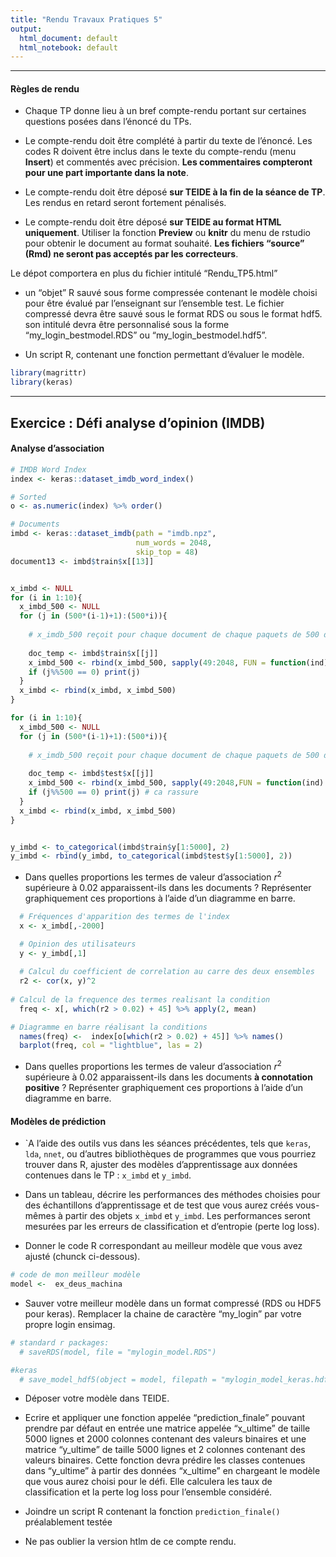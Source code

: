 ```yaml
---
title: "Rendu Travaux Pratiques 5"
output:
  html_document: default
  html_notebook: default
---
```


** **

#### Règles de rendu

* Chaque TP donne lieu à un bref compte-rendu portant sur certaines questions posées dans l'énoncé du TPs.

* Le compte-rendu doit être complété à partir du texte de l'énoncé. Les codes R doivent être inclus dans le texte du compte-rendu (menu **Insert**) et commentés avec précision. **Les commentaires compteront pour une part importante dans la note**.

* Le compte-rendu doit être déposé **sur TEIDE à la fin de la séance de TP**. Les rendus en retard seront fortement pénalisés. 

* Le compte-rendu doit être déposé **sur TEIDE au format HTML uniquement**. Utiliser la fonction **Preview** ou **knitr** du menu de rstudio pour obtenir le document au format souhaité. **Les fichiers "source" (Rmd) ne seront pas acceptés par les correcteurs**.

Le dépot comportera en plus du fichier intitulé "Rendu_TP5.html" 

- un "objet" R sauvé sous forme compressée contenant le modèle choisi pour être évalué par l'enseignant sur l'ensemble test. Le fichier compressé devra être sauvé sous le format RDS ou sous le format hdf5. son intitulé devra être personnalisé sous la forme "my_login_bestmodel.RDS" ou "my_login_bestmodel.hdf5".

- Un script R, contenant une fonction permettant d'évaluer le modèle.
 
```r
library(magrittr)
library(keras)
```

** **
## Exercice : Défi analyse d'opinion (IMDB)

#### Analyse d'association

```r
# IMDB Word Index
index <- keras::dataset_imdb_word_index()

# Sorted
o <- as.numeric(index) %>% order()

# Documents
imbd <- keras::dataset_imdb(path = "imdb.npz", 
                            num_words = 2048, 
                            skip_top = 48)
document13 <- imbd$train$x[[13]]


x_imbd <- NULL
for (i in 1:10){
  x_imbd_500 <- NULL
  for (j in (500*(i-1)+1):(500*i)){
    
    # x_imdb_500 reçoit pour chaque document de chaque paquets de 500 documents du total des 5000 documents, les occurences des 2000 mots les plus fréquents. (Autrement dit 10000000 mots par itération). Ensuite on ajoute le total dans x_imbd (10000000 mots en 5000 documents)
    
    doc_temp <- imbd$train$x[[j]]
    x_imbd_500 <- rbind(x_imbd_500, sapply(49:2048, FUN = function(ind) sum(doc_temp == ind)))
    if (j%%500 == 0) print(j)
  }
  x_imbd <- rbind(x_imbd, x_imbd_500)
}

for (i in 1:10){
  x_imbd_500 <- NULL
  for (j in (500*(i-1)+1):(500*i)){
    
    # x_imdb_500 reçoit pour chaque document de chaque paquets de 500 documents du total des 5000 documents, les occurences des 2000 mots les plus fréquents. (Autrement dit 10000000 mots par itération). Ensuite on ajoute le total dans x_imbd (20000000 mots en 10000 documents) 
    
    doc_temp <- imbd$test$x[[j]]
    x_imbd_500 <- rbind(x_imbd_500, sapply(49:2048,FUN = function(ind) sum(doc_temp == ind)))
    if (j%%500 == 0) print(j) # ca rassure
  }
  x_imbd <- rbind(x_imbd, x_imbd_500)
}


y_imbd <- to_categorical(imbd$train$y[1:5000], 2)
y_imbd <- rbind(y_imbd, to_categorical(imbd$test$y[1:5000], 2))
```

* Dans quelles proportions les termes de valeur d'association $r^2$ supérieure à 0.02 apparaissent-ils dans les documents ? Représenter graphiquement ces proportions  à l'aide d'un diagramme en barre. 
```r
  # Fréquences d'apparition des termes de l'index
  x <- x_imbd[,-2000]

  # Opinion des utilisateurs
  y <- y_imbd[,1]
  
  # Calcul du coefficient de correlation au carre des deux ensembles
  r2 <- cor(x, y)^2
  
# Calcul de la frequence des termes realisant la condition
  freq <- x[, which(r2 > 0.02) + 45] %>% apply(2, mean) 

# Diagramme en barre réalisant la conditions
  names(freq) <-  index[o[which(r2 > 0.02) + 45]] %>% names() 
  barplot(freq, col = "lightblue", las = 2)
```

* Dans quelles proportions les termes de valeur d'association $r^2$ supérieure à 0.02 apparaissent-ils dans les documents **à connotation positive** ? Représenter graphiquement ces proportions  à l'aide d'un diagramme en barre.

#### Modèles de prédiction

* \`A l'aide des outils vus dans les séances précédentes, tels que `keras`, `lda`, `nnet`, ou d'autres bibliothèques de programmes que vous pourriez trouver dans R, ajuster des modèles d'apprentissage aux données contenues dans le TP : `x_imbd` et `y_imbd`.

* Dans un tableau, décrire les performances des méthodes choisies pour des échantillons d'apprentissage et de test que vous aurez créés vous-mêmes à partir des objets `x_imbd` et `y_imbd`. Les performances seront mesurées par les erreurs de classification et d'entropie (perte log loss).

* Donner le code R correspondant au meilleur modèle que vous avez ajusté (chunck ci-dessous). 

```r
# code de mon meilleur modèle
model <-  ex_deus_machina
```


* Sauver votre meilleur modèle dans un format compressé (RDS ou HDF5 pour keras). Remplacer la chaine de caractère "my_login" par votre propre login ensimag. 

```r
# standard r packages: 
  # saveRDS(model, file = "mylogin_model.RDS")

#keras
  # save_model_hdf5(object = model, filepath = "mylogin_model_keras.hdf5")
```

* Déposer votre modèle dans TEIDE. 

* Ecrire et appliquer une fonction appelée "prediction_finale" pouvant prendre par défaut en entrée une matrice appelée "x_ultime" de taille 5000 lignes et 2000 colonnes contenant des valeurs binaires et une matrice "y_ultime" de taille 5000 lignes et 2 colonnes contenant des valeurs binaires. Cette fonction devra prédire les classes contenues dans "y_ultime" à partir des données "x_ultime" en chargeant le modèle que vous aurez choisi pour le défi. Elle calculera les taux de classification et la perte log loss pour l'ensemble considéré.

* Joindre un script R contenant la fonction `prediction_finale()` préalablement testée

* Ne pas oublier la version htlm de ce compte rendu.
